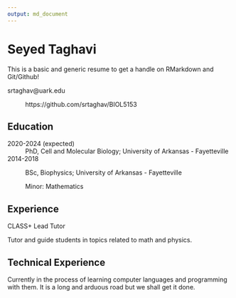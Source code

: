 ```yaml
---
output: md_document
---
```

Seyed Taghavi
============

This is a basic and generic resume to get a handle on RMarkdown and Git/Github!


srtaghav@uark.edu

:   https://github.com/srtaghav/BIOL5153


Education
---------

2020-2024 (expected)
:   PhD, Cell and Molecular Biology; University of Arkansas - Fayetteville

2014-2018
:   BSc, Biophysics; University of Arkansas - Fayetteville

    Minor: Mathematics

Experience
----------

CLASS+ Lead Tutor

Tutor and guide students in topics related to math and physics.


Technical Experience
--------------------

Currently in the process of learning computer languages and programming with them. It is a long and arduous road but we shall get it done.